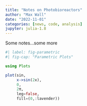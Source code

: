```yaml
---
title: "Notes on Photobioreactors"
author: "Max Wall"
date: "2022-11-01"
categories: [news, code, analysis]
jupyter: julia-1.8
---
```


Some notes...some more


```julia

#| label: fig-parametric
#| fig-cap: "Parametric Plots"

using Plots

plot(sin, 
     x->sin(2x), 
     0, 
     2π, 
     leg=false, 
     fill=(0,:lavender))
```

